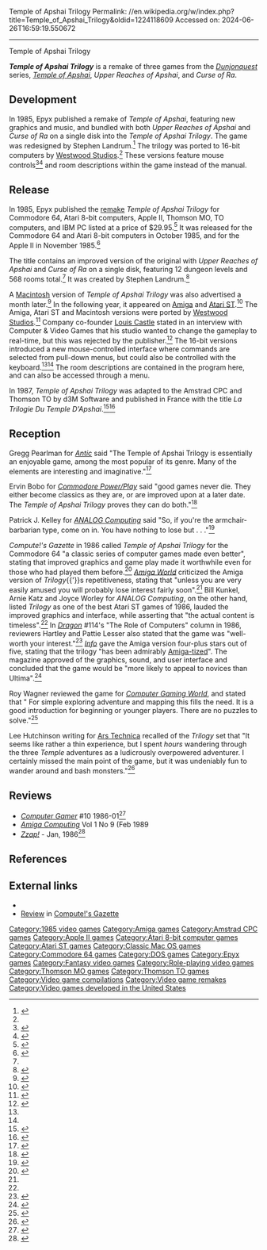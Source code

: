 Temple of Apshai Trilogy
Permalink: //en.wikipedia.org/w/index.php?title=Temple_of_Apshai_Trilogy&oldid=1224118609
Accessed on: 2024-06-26T16:59:19.550672



------
Temple of Apshai Trilogy
{{Short description|1985 video game collection}}
{{italictitle}}
{{Infobox video game
| collapsible = 
| state = 
| italic title = 
| title = Temple of Apshai Trilogy
| image = Temple of Apshai Trilogy cover.jpg
| alt = 
|caption= Cover artwork by Ken Macklin
| developer = 
| publisher = Epyx 
| series = ''[[Dunjonquest]]''
| engine = 
| platforms = [[Amiga]], [[Amstrad CPC]], [[Apple II series|Apple II]], [[Atari ST]], [[Atari 8-bit]], [[Commodore 64]], [[MS-DOS]], [[Mac (computer)|Mac]], [[Thomson MO5]]/[[Thomson MO6|MO6]], [[Thomson TO7]]/[[Thomson TO9|TO9]]
| released = 1985
| genre = Adventure
| modes = 
}}

'''''Temple of Apshai Trilogy''''' is a remake of three games from the ''[[Dunjonquest]]'' series, ''[[Temple of Apshai]]'', ''Upper Reaches of Apshai'', and ''Curse of Ra''.

==Development==
In 1985, Epyx published a remake of ''Temple of Apshai'', featuring new graphics and music, and bundled with both ''Upper Reaches of Apshai'' and ''Curse of Ra'' on a single disk into the ''Temple of Apshai Trilogy''. The game was redesigned by Stephen Landrum.<ref name="trilogytitle">{{citation | title=Temple of Apshai Trilogy | author=Amiga version title screen | year=1986}}</ref> The trilogy was ported to 16-bit computers by [[Westwood Studios]].<ref name="trilogytitle"/> These versions feature mouse controls<ref name="amigaworld">{{Cite journal|journal=[[Amiga World]]|volume=2|issue=5|date=September–October 1986|pages=103–104|title=Rogue. Temple of Apshai Trilogy}}</ref><ref name="analogcomputing1986">{{Cite journal|url=https://archive.org/stream/analog-computing-magazine-49/Analog_Computing_49_1986-12_8_Bit_Gift_Guide#page/n93/mode/2up|journal=[[ANALOG Computing]]|issue=49|date=December 1986|page=76|title=The best ST games of 1986}}</ref> and room descriptions within the game instead of the manual.

==Release==
In 1985, Epyx published the [[Video game remake|remake]] ''Temple of Apshai Trilogy'' for Commodore 64, Atari 8-bit computers, Apple II, Thomson MO, TO computers, and IBM PC listed at a price of $29.95.<ref name=cgw1985>{{cite magazine| magazine=Computer Gaming World| url=http://www.cgwmuseum.org/galleries/index.php?year=1985&pub=2&id=24 | volume=5| issue=5| date=November–December 1985|title=Taking A Peek|pages=6–9}}</ref> It was released for the Commodore 64 and Atari 8-bit computers in October 1985, and for the Apple II in November 1985.<ref name="CE1985">{{cite magazine |title=1985 Index |magazine=[[Computer Entertainer]] |date=January 1986 |volume=4 |issue=10 |page=6 |url=http://www.ataricompendium.com/archives/newsletters/video_game_update/computer_entertainer_jan86.pdf#page=6}}</ref>

The title contains an improved version of the original with ''Upper Reaches of Apshai'' and ''Curse of Ra'' on a single disk, featuring 12 dungeon levels and 568 rooms total.<ref name="epyx198512"/> It was created by Stephen Landrum.<ref>{{cite video game |title=Temple of Apshai Trilogy |developer=Epyx |publisher=Epyx |date=1985 |platform=Apple II |scene=title screen |quote=Redesign by: Stephen Landrum}}</ref>

A [[Macintosh]] version of ''Temple of Apshai Trilogy'' was also advertised a month later.<ref name="epyx198512">{{cite news | title=Temple of Apshai Trilogy: Bigger. Meaner. And Richer than Ever. | work=Compute! | date=December 1985 | page=31 | type=advertisement}}</ref> In the following year, it appeared on [[Amiga]] and [[Atari ST]].<ref name="compute198609">{{cite news | title=News & Products - Epyx Ships New Entertainment Packages | work=Compute! | date=September 1986 | page=118}}</ref> The Amiga, Atari ST and Macintosh versions were ported by [[Westwood Studios]].<ref name="trilogytitleamiga">{{cite video game |title=Temple of Apshai Trilogy |developer=Westwood |publisher=Epyx |date=1986 |platform=Amiga |scene=title screen |quote=Amiga Version by: Westwood}}</ref> Company co-founder [[Louis Castle]] stated in an interview with Computer & Video Games that his studio wanted to change the gameplay to real-time, but this was rejected by the publisher.<ref name="porter">{{cite web | url=http://www.computerandvideogames.com/183584/features/command-conquer-origins/ | title=Command & Conquer - Origins | work=CVG | date=2008-02-28 | accessdate=2014-07-04 | first=Will | last=Porter}}</ref> The 16-bit versions introduced a new mouse-controlled interface where commands are selected from pull-down menus, but could also be controlled with the keyboard.<ref name="amigaworld"/><ref name="analogcomputing1986"/> The room descriptions are contained in the program here, and can also be accessed through a menu.

In 1987, ''Temple of Apshai Trilogy'' was adapted to the Amstrad CPC and Thomson TO by d3M Software and published in France with the title ''La Trilogie Du Temple D'Apshai''.<ref name="cpcpower">{{cite web | title=La Trilogie Du Temple D'Apshai | work=CPC Power | date=2013-12-28 | accessdate=2014-07-04 | url=http://www.cpc-power.com/index.php?page=detail&num=3698}}</ref><ref name="mobygames">{{cite web | title=Temple of Apshai Trilogy (Thomson TO) | work=Moby Games | accessdate=2018-04-11 | url=http://www.mobygames.com/game/thomson-to/temple-of-apshai-trilogy}}</ref>

==Reception==
Gregg Pearlman for ''[[Antic (magazine)|Antic]]'' said "The Temple of Apshai Trilogy is essentially an enjoyable game, among the most popular of its genre. Many of the elements are interesting and imaginative."<ref>{{Cite web|url=https://archive.org/details/1987-05-anticmagazine/page/n63/mode/2up|title=Antic Magazine Volume 6 Number 01 (Fifth Anniversary)|date=May 24, 1987|via=Internet Archive}}</ref>

Ervin Bobo for ''[[Commodore Power/Play]]'' said "good games never die. They either become classics as they are, or are improved upon at a later date. The ''Temple of Apshai Trilogy'' proves they can do both."<ref>{{Cite web|url=https://archive.org/details/commodore-power-play-19/page/n35/mode/2up|title=Commodore Power Play Issue 19|date=February 24, 1986|via=Internet Archive}}</ref>

Patrick J. Kelley for ''[[ANALOG Computing]]'' said "So, if you're the armchair-barbarian type, come on in. You have nothing to lose but . . ."<ref>{{Cite web|url=https://archive.org/details/analog-computing-magazine-40/page/n37/mode/2up|title=Analog Computing Magazine Issue 40 (Applications Issue)|date=March 24, 1986|via=Internet Archive}}</ref>

''Compute!'s Gazette'' in 1986 called ''Temple of Apshai Trilogy'' for the Commodore 64 "a classic series of computer games made even better", stating that improved graphics and game play made it worthwhile even for those who had played them before.<ref name="cg198601">{{Cite magazine |date=January 1986 |title=Temple Of Apshai Trilogy |url=https://archive.org/stream/1986-01-computegazette/Compute_Gazette_Issue_31_1986_Jan#page/n59/mode/2up |magazine=Compute's Gazette |pages=58–59}}</ref> ''[[Amiga World]]'' criticized the Amiga version of ''Trilogy''{{'}}s repetitiveness, stating that "unless you are very easily amused you will probably lose interest fairly soon".<ref name="amigaworld"/> Bill Kunkel, Arnie Katz and Joyce Worley for ''ANALOG Computing'', on the other hand, listed ''Trilogy'' as one of the best Atari ST games of 1986, lauded the improved graphics and interface, while asserting that "the actual content is timeless".<ref name="analogcomputing1986"/> In ''[[Dragon (magazine)|Dragon]]'' #114's "The Role of Computers" column in 1986, reviewers Hartley and Pattie Lesser also stated that the game was "well-worth your interest."<ref name="Dragon114">{{cite journal| title=The Role of Computers| author=Lesser, Hartley and Pattie| journal=Dragon| issue=114| date=October 1986| pages=72–76}}</ref> ''[[Info (magazine)|Info]]'' gave the Amiga version four-plus stars out of five, stating that the trilogy "has been admirably [[video game porting|Amiga-tized]]". The magazine approved of the graphics, sound, and user interface and concluded that the game would be "more likely to appeal to novices than Ultima".<ref name="info198701amiga">{{Cite magazine |last1=Dunnington |first1=Benn |last2=Brown |first2=Mark R. |last3=Malcolm |first3=Tom |date=January–February 1987 |title=Amiga Gallery |url=https://archive.org/stream/info-magazine-13/Info_Issue_13_1987_Jan-Feb#page/n89/mode/2up |magazine=Info |pages=90–95}}</ref>

Roy Wagner reviewed the game for ''[[Computer Gaming World]]'', and stated that " For simple exploring adventure and mapping this fills the need. It is a good introduction for beginning or younger players. There are no puzzles to solve."<ref name="CGW30">{{cite magazine |last= Wagner |first= Roy |title=Amiga Preferences |magazine=Computer Gaming World |date=August 1986 |volume=1 |issue=30 |pages=26}}</ref>

Lee Hutchinson writing for [[Ars Technica]] recalled of the ''Trilogy'' set that "It seems like rather a thin experience, but I spent ''hours'' wandering through the three ''Temple'' adventures as a ludicrously overpowered adventurer. I certainly missed the main point of the game, but it was undeniably fun to wander around and bash monsters."<ref>{{Cite web|url=https://arstechnica.com/gaming/2015/06/growing-up-gaming-the-first-five-pc-games-i-ever-bought/|title=Growing up gaming: The first five PC games I ever bought|first=Lee|last=Hutchinson|date=June 26, 2015|website=Ars Technica}}</ref>

==Reviews==
*''[[Computer Gamer]]'' #10 1986-01<ref>{{Cite web|url=https://archive.org/details/Computer_Gamer_Issue_10_1986-01_Argus_Press_GB/page/n41/mode/2up|title=Computer Gamer - Issue 10 (1986-01)(Argus Press)(GB)|date=January 6, 1986|via=Internet Archive}}</ref>
*''[[Amiga Computing]]'' Vol 1 No 9 (Feb 1989
*''[[Zzap!64|Zzap!]]'' - Jan, 1986<ref>{{cite web | url=https://archive.org/details/zzap64-magazine-009/page/n127/mode/2up | title=ZZap!64 Magazine Issue 009 | date=January 1986 }}</ref>

==References==
{{Reflist}}

==External links==
*{{Internet Archive game|id=msdos_Temple_of_Apshai_Trilogy_1982|title=Temple of Apshai Trilogy}}
*[https://archive.org/details/1986-01-computegazette/page/n59/mode/2up Review] in [[Compute!'s Gazette]]

{{Dunjonquest}}

[[Category:1985 video games]]
[[Category:Amiga games]]
[[Category:Amstrad CPC games]]
[[Category:Apple II games]]
[[Category:Atari 8-bit computer games]]
[[Category:Atari ST games]]
[[Category:Classic Mac OS games]]
[[Category:Commodore 64 games]]
[[Category:DOS games]]
[[Category:Epyx games]]
[[Category:Fantasy video games]]
[[Category:Role-playing video games]]
[[Category:Thomson MO games]]
[[Category:Thomson TO games]]
[[Category:Video game compilations]]
[[Category:Video game remakes]]
[[Category:Video games developed in the United States]]